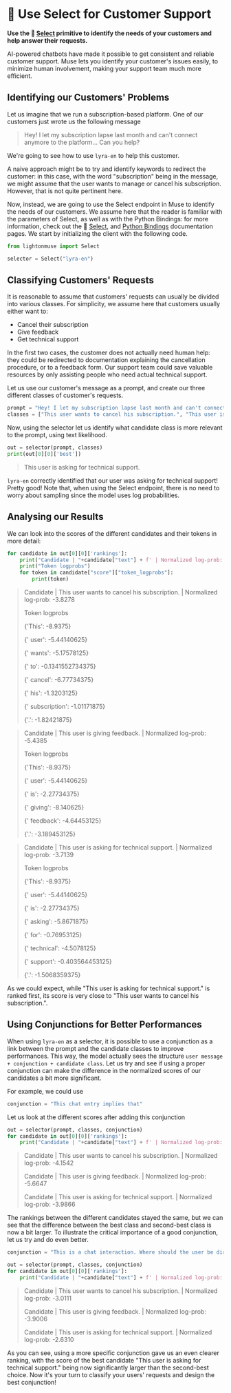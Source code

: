 ---
---

# 🔘 Use Select for Customer Support

**Use the 🔘 [Select](/api/primitives/evaluate/select) primitive to identify the needs of your customers and help answer their requests.**

AI-powered chatbots have made it possible to get consistent and reliable customer support. Muse lets you identify your customer's issues easily, to minimize human involvement, making your support team much more efficient.

## Identifying our Customers' Problems

Let us imagine that we run a subscription-based platform. One of our customers just wrote us the following message

> Hey! I let my subscription lapse last month and can't connect anymore to the platform... Can you help?

We're going to see how to use `lyra-en` to help this customer.

A naive approach might be to try and identify keywords to redirect the customer: in this case, with the word "subscription" being in the message, we might assume that the user wants to manage or cancel his subscription. However, that is not quite pertinent here.

Now, instead, we are going to use the Select endpoint in Muse to identify the needs of our customers. We assume here that the reader is familiar with the parameters of Select, as well as with the Python Bindings: for more information, check out the 🔘 [Select](/api/primitives/evaluate/select), and [Python Bindings](/api/bindings/python) documentation pages. We start by initializing the client with the following code.

```python
from lightonmuse import Select

selector = Select("lyra-en")
```

## Classifying Customers' Requests

It is reasonable to assume that customers' requests can usually be divided into various classes. For simplicity, we assume here that customers usually either want to:

-   Cancel their subscription
-   Give feedback
-   Get technical support

In the first two cases, the customer does not actually need human help: they could be redirected to documentation explaining the cancellation procedure, or to a feedback form. Our support team could save valuable resources by only assisting people who need actual technical support.

Let us use our customer's message as a prompt, and create our three different classes of customer's requests.

```python
prompt = "Hey! I let my subscription lapse last month and can't connect anymore to the platform... Can you help?"
classes = ["This user wants to cancel his subscription.", "This user is giving feedback.", "This user is asking for technical support."]
```

Now, using the selector let us identify what candidate class is more relevant to the prompt, using text likelihood.

```python
out = selector(prompt, classes)
print(out[0][0]['best'])
```

> This user is asking for technical support.

`lyra-en` correctly identified that our user was asking for technical support! Pretty good! Note that, when using the Select endpoint, there is no need to worry about sampling since the model uses log probabilities.

## Analysing our Results

We can look into the scores of the different candidates and their tokens in more detail:

```python
for candidate in out[0][0]['rankings']:
    print("Candidate | "+candidate["text"] + f' | Normalized log-prob: {candidate["score"]["normalized_logprob"]:.4f}')
    print("Token logprobs")
    for token in candidate["score"]["token_logprobs"]:
        print(token)
```

> Candidate | This user wants to cancel his subscription. | Normalized log-prob: -3.8278
>
> Token logprobs
>
> {'This': -8.9375}
>
> {' user': -5.44140625}
>
> {' wants': -5.17578125}
>
> {' to': -0.1341552734375}
>
> {' cancel': -6.77734375}
>
> {' his': -1.3203125}
>
> {' subscription': -1.01171875}
>
> {'.': -1.82421875}

> Candidate | This user is giving feedback. | Normalized log-prob: -5.4385
>
> Token logprobs
>
> {'This': -8.9375}
>
> {' user': -5.44140625}
>
> {' is': -2.27734375}
>
> {' giving': -8.140625}
>
> {' feedback': -4.64453125}
>
> {'.': -3.189453125}

> Candidate | This user is asking for technical support. | Normalized log-prob: -3.7139
>
> Token logprobs
>
> {'This': -8.9375}
>
> {' user': -5.44140625}
>
> {' is': -2.27734375}
>
> {' asking': -5.8671875}
>
> {' for': -0.76953125}
>
> {' technical': -4.5078125}
>
> {' support': -0.403564453125}
>
> {'.': -1.5068359375}

As we could expect, while "This user is asking for technical support." is ranked first, its score is very close to "This user wants to cancel his subscription.".

## Using Conjunctions for Better Performances

When using `lyra-en` as a selector, it is possible to use a conjunction as a link between the prompt and the candidate classes to improve performances. This way, the model actually sees the structure `user message + conjunction + candidate class`. Let us try and see if using a proper conjunction can make the difference in the normalized scores of our candidates a bit more significant.

For example, we could use

```python
conjunction = "This chat entry implies that"
```

Let us look at the different scores after adding this conjunction

```python
out = selector(prompt, classes, conjunction)
for candidate in out[0][0]['rankings']:
    print("Candidate | "+candidate["text"] + f' | Normalized log-prob: {candidate["score"]["normalized_logprob"]:.4f}')
```

> Candidate | This user wants to cancel his subscription. | Normalized log-prob: -4.1542
>
> Candidate | This user is giving feedback. | Normalized log-prob: -5.6647
>
> Candidate | This user is asking for technical support. | Normalized log-prob: -3.9866

The rankings between the different candidates stayed the same, but we can see that the difference between the best class and second-best class is now a bit larger. To illustrate the critical importance of a good conjunction, let us try and do even better.

```python
conjunction = "This is a chat interaction. Where should the user be directed?"

out = selector(prompt, classes, conjunction)
for candidate in out[0][0]['rankings']:
    print("Candidate | "+candidate["text"] + f' | Normalized log-prob: {candidate["score"]["normalized_logprob"]:.4f}')
```

> Candidate | This user wants to cancel his subscription. | Normalized log-prob: -3.0111
>
> Candidate | This user is giving feedback. | Normalized log-prob: -3.9006
>
> Candidate | This user is asking for technical support. | Normalized log-prob: -2.6310

As you can see, using a more specific conjunction gave us an even clearer ranking, with the score of the best candidate "This user is asking for technical support." being now significantly larger than the second-best choice. Now it's your turn to classify your users' requests and design the best conjunction!

